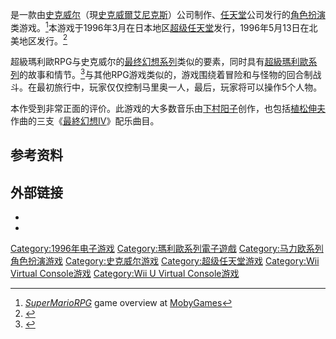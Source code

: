 {{NoteTA
| G1=Games
| G2=Square Enix
| G3=Mario
}}
{{Infobox VG
| title = 超級瑪利歐RPG
| japanese = スーパーマリオRPG
| english = Super Mario RPG: Legend of the Seven Stars
| image = File:SuperMarioRPG JP BoxArt.jpg
| caption = 日本版封面
| developer = [[史克威尔|史克威尔]]
| publisher = [[任天堂|任天堂]]
| producer = [[宫本茂|宫本茂]]
| writer = 田边贤辅、てじま あつし
| director = 前川嘉彦、藤冈千寻
| composer = [[下村阳子|下村阳子]]
| platforms = [[超级任天堂|超级任天堂]]
| released = '''超级任天堂'''{{vgrelease|JP|1996-3-9|NA|1996-5-13}}<u>Wii Virtual Console</u>{{vgrelease|JP|2008-6-24|EU|2008-08-22|AU|2008-8-22|NA|2008-9-1}}<u>Wii U Virtual Console</u>{{vgrelease|JP|2015-08-05|EU|2015-12-24|AU|2015-12-25|NA|2016-6-30}}<u>Super NES Classic Edition</u>{{vgrelease|NA|2017-09-29|EU|2017-09-29|AU|2017-09-30|JP|2017-10-05}}
| genre = [[电子角色扮演游戏|角色扮演]]
| modes = [[单人电子游戏|单人]]
}}

{{vgname|超級瑪利歐RPG|ja=スーパーマリオRPG|en=Super Mario RPG: Legend of the Seven Stars|英文副標題譯作“'''七星传说'''”|diff=yes}}是一款由[[史克威尔|史克威尔]]（現[[史克威爾艾尼克斯|史克威爾艾尼克斯]]）公司制作、[[任天堂|任天堂]]公司发行的[[电子角色扮演游戏|角色扮演]]类游戏。<ref name="mobygames">[http://www.mobygames.com/game/super-mario-rpg-legend-of-the-seven-stars ''SuperMarioRPG''] {{Wayback|url=http://www.mobygames.com/game/super-mario-rpg-legend-of-the-seven-stars |date=20210514214320 }} game overview at [[MobyGames|MobyGames]]</ref>本游戏于1996年3月在日本地区[[超级任天堂|超级任天堂]]发行，1996年5月13日在北美地区发行。<ref name="gamefaqs">{{cite web| url = http://www.gamefaqs.com/snes/588739-super-mario-rpg-legend-of-the-seven-stars/data| title = Release information| publisher = [[GameFAQs|GameFAQs]]| date = | accessdate = 2015-09-13| archive-date = 2017-02-05| archive-url = https://web.archive.org/web/20170205161826/http://www.gamefaqs.com/snes/588739-super-mario-rpg-legend-of-the-seven-stars/data| dead-url = no}}</ref>

超級瑪利歐RPG与史克威尔的[[最终幻想系列|最终幻想系列]]类似的要素，同时具有[[超級瑪利歐系列|超級瑪利歐系列]]的故事和情节。<ref name="Fans">{{Cite journal|author=Scott Pelland|author2=Kent Miller |author3=Terry Munson |author4=Paul Shinoda |date=October 1996|title=Epic Center|magazine=[[Nintendo_Power|Nintendo Power]]|publisher=[[Minoru_Arakawa|M. Arakawa]], [[Nintendo|Nintendo of America, Inc.]]|issue=89|page=60}}</ref>与其他RPG游戏类似的，游戏围绕着冒险和与怪物的回合制战斗。在最初旅行中，玩家仅仅控制马里奥一人，最后，玩家将可以操作5个人物。

本作受到非常正面的评价。此游戏的大多数音乐由[[下村阳子|下村阳子]]创作，也包括[[植松伸夫|植松伸夫]]作曲的三支《[[最終幻想IV|最終幻想IV]]》配乐曲目。

== 参考资料 ==
{{Reflist}}

== 外部链接 ==
* {{Official|http://www.nintendo.co.jp/n02/shvc/p_arwj/index.html}}{{ja}}
* {{Official|http://www.nintendo.com/games/detail/pp_F6yvh6eBcb69y1cWuUehbkF_UefwC}}{{en}}

{{马里奥角色扮演游戏}}

{{DEFAULTSORT:Super Mario RPG}}
[[Category:1996年电子游戏|Category:1996年电子游戏]]
[[Category:瑪利歐系列電子遊戲|Category:瑪利歐系列電子遊戲]]
[[Category:马力欧系列角色扮演游戏|Category:马力欧系列角色扮演游戏]]
[[Category:史克威尔游戏|Category:史克威尔游戏]]
[[Category:超级任天堂游戏|Category:超级任天堂游戏]]
[[Category:Wii_Virtual_Console游戏|Category:Wii Virtual Console游戏]]
[[Category:Wii_U_Virtual_Console游戏|Category:Wii U Virtual Console游戏]]